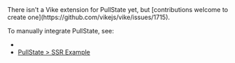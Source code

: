 
<CommunityNote url="https://lostpebble.github.io/pullstate/" />

<Contribution>
There isn't a <Link href="/extensions">Vike extension</Link> for PullState yet, but [contributions welcome to create one](https://github.com/vikejs/vike/issues/1715).
</Contribution>

To manually integrate PullState, see:
- <Link href="/stores#ssr" doNotInferSectionTitle />
- [PullState > SSR Example](https://lostpebble.github.io/pullstate/docs/quick-example-server-rendered)
